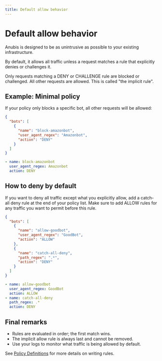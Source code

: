 ```yaml
---
title: Default allow behavior
---
```



# Default allow behavior

Anubis is designed to be as unintrusive as possible to your existing infrastructure.

By default, it allows all traffic unless a request matches a rule that explicitly denies or challenges it.

Only requests matching a DENY or CHALLENGE rule are blocked or challenged. All other requests are allowed. This is called "the implicit rule".

## Example: Minimal policy

If your policy only blocks a specific bot, all other requests will be allowed:

<Tabs>
<TabItem value="json" label="JSON" default>

```json
{
  "bots": [
    {
      "name": "block-amazonbot",
      "user_agent_regex": "Amazonbot",
      "action": "DENY"
    }
  ]
}
```

</TabItem>
<TabItem value="yaml" label="YAML">

```yaml
- name: block-amazonbot
  user_agent_regex: Amazonbot
  action: DENY
```

</TabItem>
</Tabs>

## How to deny by default

If you want to deny all traffic except what you explicitly allow, add a catch-all deny rule at the end of your policy list. Make sure to add ALLOW rules for any traffic you want to permit before this rule.

<Tabs>
<TabItem value="json" label="JSON" default>

```json
{
  "bots": [
    {
      "name": "allow-goodbot",
      "user_agent_regex": "GoodBot",
      "action": "ALLOW"
    },
    {
      "name": "catch-all-deny",
      "path_regex": ".*",
      "action": "DENY"
    }
  ]
}
```

</TabItem>
<TabItem value="yaml" label="YAML">

```yaml
- name: allow-goodbot
  user_agent_regex: GoodBot
  action: ALLOW
- name: catch-all-deny
  path_regex: .*
  action: DENY
```

</TabItem>
</Tabs>

## Final remarks

- Rules are evaluated in order; the first match wins.
- The implicit allow rule is always last and cannot be removed.
- Use your logs to monitor what traffic is being allowed by default.

See [Policy Definitions](./policies) for more details on writing rules.